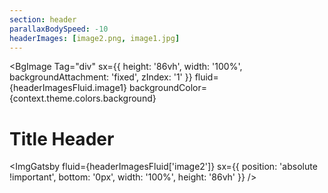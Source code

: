 ```yaml
---
section: header
parallaxBodySpeed: -10
headerImages: [image2.png, image1.jpg]
---
```


<!--
    In order to access to the `headerImages` in the frontmatter
    call `headerImagesFluid` with the name of the img as a key
 -->

<BgImage
  Tag="div"
  sx={{
    height: '86vh',
    width: '100%',
    backgroundAttachment: 'fixed',
    zIndex: '1'
  }}
  fluid={headerImagesFluid.image1}
  backgroundColor={context.theme.colors.background}
>
  <Parallax speed={-7}>
    <h1>Title Header</h1>
  </Parallax>

  <ImgGatsby
    fluid={headerImagesFluid['image2']}
    sx={{
      position: 'absolute !important',
      bottom: '0px',
      width: '100%',
      height: '86vh'
    }}
  />
</BgImage>
